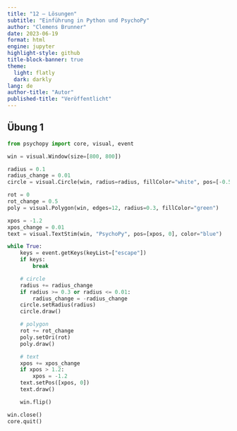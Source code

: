 ```yaml
---
title: "12 – Lösungen"
subtitle: "Einführung in Python und PsychoPy"
author: "Clemens Brunner"
date: 2023-06-19
format: html
engine: jupyter
highlight-style: github
title-block-banner: true
theme:
  light: flatly
  dark: darkly
lang: de
author-title: "Autor"
published-title: "Veröffentlicht"
---
```


## Übung 1

```python
from psychopy import core, visual, event

win = visual.Window(size=[800, 800])

radius = 0.1
radius_change = 0.01
circle = visual.Circle(win, radius=radius, fillColor="white", pos=[-0.5, 0.5])

rot = 0
rot_change = 0.5
poly = visual.Polygon(win, edges=12, radius=0.3, fillColor="green")

xpos = -1.2
xpos_change = 0.01
text = visual.TextStim(win, "PsychoPy", pos=[xpos, 0], color="blue")

while True:
    keys = event.getKeys(keyList=["escape"])
    if keys:
        break

    # circle
    radius += radius_change
    if radius >= 0.3 or radius <= 0.01:
        radius_change = -radius_change
    circle.setRadius(radius)
    circle.draw()

    # polygon
    rot += rot_change
    poly.setOri(rot)
    poly.draw()

    # text
    xpos += xpos_change
    if xpos > 1.2:
        xpos = -1.2
    text.setPos([xpos, 0])
    text.draw()

    win.flip()

win.close()
core.quit()
```
